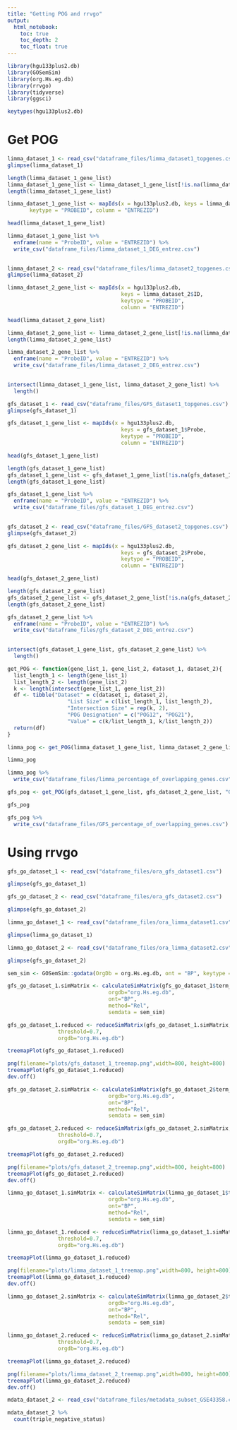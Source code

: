 ```yaml
---
title: "Getting POG and rrvgo"
output: 
  html_notebook:
    toc: true
    toc_depth: 2
    toc_float: true
---
```


```r
library(hgu133plus2.db)
library(GOSemSim)
library(org.Hs.eg.db)
library(rrvgo)
library(tidyverse)
library(ggsci)
```


```r
keytypes(hgu133plus2.db)
```



# Get POG

```r
limma_dataset_1 <- read_csv("dataframe_files/limma_dataset1_topgenes.csv")
glimpse(limma_dataset_1)
```


```r
length(limma_dataset_1_gene_list)
limma_dataset_1_gene_list <- limma_dataset_1_gene_list[!is.na(limma_dataset_1_gene_list)]
length(limma_dataset_1_gene_list)
```


```r
limma_dataset_1_gene_list <- mapIds(x = hgu133plus2.db, keys = limma_dataset_1$PROBEID, 
       keytype = "PROBEID", column = "ENTREZID")

head(limma_dataset_1_gene_list)
```

```r
limma_dataset_1_gene_list %>% 
  enframe(name = "ProbeID", value = "ENTREZID") %>% 
  write_csv("dataframe_files/limma_dataset_1_DEG_entrez.csv")
  
```


```r
limma_dataset_2 <- read_csv("dataframe_files/limma_dataset2_topgenes.csv")
glimpse(limma_dataset_2)
```



```r
limma_dataset_2_gene_list <- mapIds(x = hgu133plus2.db, 
                                    keys = limma_dataset_2$ID, 
                                    keytype = "PROBEID", 
                                    column = "ENTREZID")

head(limma_dataset_2_gene_list)
```

```r
limma_dataset_2_gene_list <- limma_dataset_2_gene_list[!is.na(limma_dataset_2_gene_list)]
length(limma_dataset_2_gene_list)
```


```r
limma_dataset_2_gene_list %>% 
  enframe(name = "ProbeID", value = "ENTREZID") %>% 
  write_csv("dataframe_files/limma_dataset_2_DEG_entrez.csv")
  
```


```r
intersect(limma_dataset_1_gene_list, limma_dataset_2_gene_list) %>% 
  length()
```


```r
gfs_dataset_1 <- read_csv("dataframe_files/GFS_dataset1_topgenes.csv")
glimpse(gfs_dataset_1)
```


```r
gfs_dataset_1_gene_list <- mapIds(x = hgu133plus2.db, 
                                    keys = gfs_dataset_1$Probe, 
                                    keytype = "PROBEID", 
                                    column = "ENTREZID")

head(gfs_dataset_1_gene_list)
```

```r
length(gfs_dataset_1_gene_list)
gfs_dataset_1_gene_list <- gfs_dataset_1_gene_list[!is.na(gfs_dataset_1_gene_list)]
length(gfs_dataset_1_gene_list)
```


```r
gfs_dataset_1_gene_list %>% 
  enframe(name = "ProbeID", value = "ENTREZID") %>% 
  write_csv("dataframe_files/gfs_dataset_1_DEG_entrez.csv")
  
```


```r
gfs_dataset_2 <- read_csv("dataframe_files/GFS_dataset2_topgenes.csv")
glimpse(gfs_dataset_2)
```



```r
gfs_dataset_2_gene_list <- mapIds(x = hgu133plus2.db, 
                                    keys = gfs_dataset_2$Probe, 
                                    keytype = "PROBEID", 
                                    column = "ENTREZID")

head(gfs_dataset_2_gene_list)
```

```r
length(gfs_dataset_2_gene_list)
gfs_dataset_2_gene_list <- gfs_dataset_2_gene_list[!is.na(gfs_dataset_2_gene_list)]
length(gfs_dataset_2_gene_list)
```


```r
gfs_dataset_2_gene_list %>% 
  enframe(name = "ProbeID", value = "ENTREZID") %>% 
  write_csv("dataframe_files/gfs_dataset_2_DEG_entrez.csv")
  
```


```r
intersect(gfs_dataset_1_gene_list, gfs_dataset_2_gene_list) %>% 
  length()
```


```r
get_POG <- function(gene_list_1, gene_list_2, dataset_1, dataset_2){
  list_length_1 <- length(gene_list_1)
  list_length_2 <- length(gene_list_2)
  k <- length(intersect(gene_list_1, gene_list_2))
  df <- tibble("Dataset" = c(dataset_1, dataset_2),
                   "List Size" = c(list_length_1, list_length_2),
                   "Intersection Size" = rep(k, 2),
                   "POG Designation" = c("POG12", "POG21"), 
                   "Value" = c(k/list_length_1, k/list_length_2))
  return(df)
}
```


```r
limma_pog <- get_POG(limma_dataset_1_gene_list, limma_dataset_2_gene_list, "GSE76275", "GSE43358")

limma_pog

limma_pog %>% 
  write_csv("dataframe_files/limma_percentage_of_overlapping_genes.csv")
```


```r
gfs_pog <- get_POG(gfs_dataset_1_gene_list, gfs_dataset_2_gene_list, "GSE76275", "GSE43358")

gfs_pog

gfs_pog %>% 
  write_csv("dataframe_files/GFS_percentage_of_overlapping_genes.csv")
```

# Using rrvgo


```r
gfs_go_dataset_1 <- read_csv("dataframe_files/ora_gfs_dataset1.csv")

glimpse(gfs_go_dataset_1)
```


```r
gfs_go_dataset_2 <- read_csv("dataframe_files/ora_gfs_dataset2.csv")

glimpse(gfs_go_dataset_2)
```


```r
limma_go_dataset_1 <- read_csv("dataframe_files/ora_limma_dataset1.csv")

glimpse(limma_go_dataset_1)
```


```r
limma_go_dataset_2 <- read_csv("dataframe_files/ora_limma_dataset2.csv")

glimpse(gfs_go_dataset_2)
```


```r
sem_sim <- GOSemSim::godata(OrgDb = org.Hs.eg.db, ont = "BP", keytype = "GO")
```



```r
gfs_go_dataset_1.simMatrix <- calculateSimMatrix(gfs_go_dataset_1$term_id,
                                orgdb="org.Hs.eg.db",
                                ont="BP",
                                method="Rel", 
                                semdata = sem_sim)
```


```r
gfs_go_dataset_1.reduced <- reduceSimMatrix(gfs_go_dataset_1.simMatrix,
                threshold=0.7,
                orgdb="org.Hs.eg.db")

```


```r
treemapPlot(gfs_go_dataset_1.reduced)
```


```r
png(filename="plots/gfs_dataset_1_treemap.png",width=800, height=800)
treemapPlot(gfs_go_dataset_1.reduced)
dev.off()
```



```r
gfs_go_dataset_2.simMatrix <- calculateSimMatrix(gfs_go_dataset_2$term_id,
                                orgdb="org.Hs.eg.db",
                                ont="BP",
                                method="Rel", 
                                semdata = sem_sim)
```


```r
gfs_go_dataset_2.reduced <- reduceSimMatrix(gfs_go_dataset_2.simMatrix,
                threshold=0.7,
                orgdb="org.Hs.eg.db")

```


```r
treemapPlot(gfs_go_dataset_2.reduced)
```


```r
png(filename="plots/gfs_dataset_2_treemap.png",width=800, height=800)
treemapPlot(gfs_go_dataset_2.reduced)
dev.off()
```


```r
limma_go_dataset_1.simMatrix <- calculateSimMatrix(limma_go_dataset_1$term_id,
                                orgdb="org.Hs.eg.db",
                                ont="BP",
                                method="Rel", 
                                semdata = sem_sim)
```


```r
limma_go_dataset_1.reduced <- reduceSimMatrix(limma_go_dataset_1.simMatrix,
                threshold=0.7,
                orgdb="org.Hs.eg.db")

```


```r
treemapPlot(limma_go_dataset_1.reduced)
```

```r
png(filename="plots/limma_dataset_1_treemap.png",width=800, height=800)
treemapPlot(limma_go_dataset_1.reduced)
dev.off()
```


```r
limma_go_dataset_2.simMatrix <- calculateSimMatrix(limma_go_dataset_2$term_id,
                                orgdb="org.Hs.eg.db",
                                ont="BP",
                                method="Rel", 
                                semdata = sem_sim)
```



```r
limma_go_dataset_2.reduced <- reduceSimMatrix(limma_go_dataset_2.simMatrix,
                threshold=0.7,
                orgdb="org.Hs.eg.db")
```


```r
treemapPlot(limma_go_dataset_2.reduced)
```

```r
png(filename="plots/limma_dataset_2_treemap.png",width=800, height=800)
treemapPlot(limma_go_dataset_2.reduced)
dev.off()
```


```r
mdata_dataset_2 <- read_csv("dataframe_files/metadata_subset_GSE43358.csv")
```


```r
mdata_dataset_2 %>% 
  count(triple_negative_status)
```

